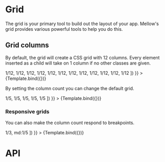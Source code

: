 

<Meta
  title="Layout/Grid"
  component={Grid}
/>


# Grid
The grid is your primary tool to build out the layout of your app. Mellow's grid provides various powerful tools to help you do this.

## Grid columns
By default, the grid will create a CSS grid with 12 columns. Every element inserted as a child will take on 1 column if no other classes are given.

<Canvas>
  <Story
    name="Basic Example"
    args={{
      children: ([
        <Col className="bg-accent p-2 rounded text-light">1/12</Col>,
        <Col className="bg-accent p-2 rounded text-light">1/12</Col>,
        <Col className="bg-accent p-2 rounded text-light">1/12</Col>,
        <Col className="bg-accent p-2 rounded text-light">1/12</Col>,
        <Col className="bg-accent p-2 rounded text-light">1/12</Col>,
        <Col className="bg-accent p-2 rounded text-light">1/12</Col>,
        <Col className="bg-accent p-2 rounded text-light">1/12</Col>,
        <Col className="bg-accent p-2 rounded text-light">1/12</Col>,
        <Col className="bg-accent p-2 rounded text-light">1/12</Col>,
        <Col className="bg-accent p-2 rounded text-light">1/12</Col>,
        <Col className="bg-accent p-2 rounded text-light">1/12</Col>,
        <Col className="bg-accent p-2 rounded text-light">1/12</Col>
      ])
    }}
  >
    {Template.bind({})}
  </Story>
</Canvas>

By setting the column count you can change the default grid.

<Canvas>
  <Story
    name="Column count"
    args={{
      xs: 5,
      children: ([
        <Col className="bg-accent p-2 rounded text-light">1/5</Col>,
        <Col className="bg-accent p-2 rounded text-light">1/5</Col>,
        <Col className="bg-accent p-2 rounded text-light">1/5</Col>,
        <Col className="bg-accent p-2 rounded text-light">1/5</Col>,
        <Col className="bg-accent p-2 rounded text-light">1/5</Col>
      ])
    }}
  >
    {Template.bind({})}
  </Story>
</Canvas>

### Responsive grids
You can also make the column count respond to breakpoints.

<Canvas>
  <Story
    name="Responsive column count"
    args={{
      xs: 3,
      md: 5,
      children: ([
        <Col className="bg-accent p-2 rounded text-light">1/3, md:1/5</Col>
      ])
    }}
  >
    {Template.bind({})}
  </Story>
</Canvas>

# API
<ArgsTable of={Grid} />
